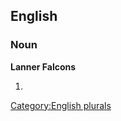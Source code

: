 
==English==

===Noun===
'''Lanner Falcons'''

# {{plural of|[[Lanner Falcon]]}}

[[Category:English plurals]]